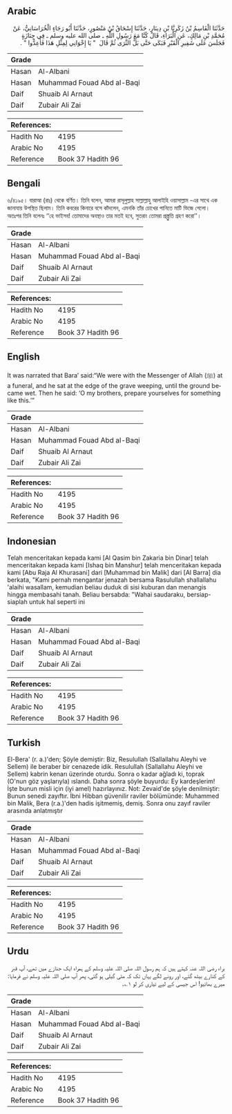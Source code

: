 ## Arabic


<div dir="rtl" lang="ar" style={{fontSize:'larger',backgroundColor:'#f8f9fa',padding:20}}>
حَدَّثَنَا الْقَاسِمُ بْنُ زَكَرِيَّا بْنِ دِينَارٍ، حَدَّثَنَا إِسْحَاقُ بْنُ مَنْصُورٍ، حَدَّثَنَا أَبُو رَجَاءٍ الْخُرَاسَانِيُّ، عَنْ مُحَمَّدِ بْنِ مَالِكٍ، عَنِ الْبَرَاءِ، قَالَ كُنَّا مَعَ رَسُولِ اللَّهِ ـ صلى الله عليه وسلم ـ فِي جِنَازَةٍ فَجَلَسَ عَلَى شَفِيرِ الْقَبْرِ فَبَكَى حَتَّى بَلَّ الثَّرَى ثُمَّ قَالَ ‏ "‏ يَا إِخْوَانِي لِمِثْلِ هَذَا فَأَعِدُّوا ‏"‏ ‏.‏
</div>
<div style={{backgroundColor:'#f8f9fa',padding:20, marginBottom: 10}}><table> <thead> <tr> <th>Grade</th> <th></th> </tr> </thead> <tbody> <tr><td>Hasan</td><td>Al-Albani</td></tr><tr><td>Hasan</td><td>Muhammad Fouad Abd al-Baqi</td></tr><tr><td>Daif</td><td>Shuaib Al Arnaut</td></tr><tr><td>Daif</td><td>Zubair Ali Zai</td></tr></tbody></table><table> <thead> <tr> <th>References:</th> <th></th> </tr> </thead> <tbody><tr><td>Hadith No</td><td>4195</td></tr><tr><td>Arabic No</td><td>4195</td></tr><tr><td>Reference</td><td>Book 37 Hadith 96</td></tr></tbody></table></div>

## Bengali


<div dir="ltr" lang="bn" style={{fontSize:'larger',backgroundColor:'#f8f9fa',padding:20}}>
৬/৪১৯৫। বারাআ (রাঃ) থেকে বর্ণিত। তিনি বলেন, আমরা রাসূলুল্লাহ সাল্লাল্লাহু আলাইহি ওয়াসাল্লাম -এর সাথে এক জানাযায় উপস্থিত ছিলাম। তিনি কবরের কিনারে বসে কাঁদলেন, এমনকি তাঁর চোখের পানিতে মাটি ভিজে গেলো। অতঃপর তিনি বলেনঃ ‘‘হে ভাইসব! তোমাদের অবস্থাও তার মতই হবে, সুতরাং তোমরা প্রস্ত্তুতি গ্রহণ করো’’।
</div>
<div style={{backgroundColor:'#f8f9fa',padding:20, marginBottom: 10}}><table> <thead> <tr> <th>Grade</th> <th></th> </tr> </thead> <tbody> <tr><td>Hasan</td><td>Al-Albani</td></tr><tr><td>Hasan</td><td>Muhammad Fouad Abd al-Baqi</td></tr><tr><td>Daif</td><td>Shuaib Al Arnaut</td></tr><tr><td>Daif</td><td>Zubair Ali Zai</td></tr></tbody></table><table> <thead> <tr> <th>References:</th> <th></th> </tr> </thead> <tbody><tr><td>Hadith No</td><td>4195</td></tr><tr><td>Arabic No</td><td>4195</td></tr><tr><td>Reference</td><td>Book 37 Hadith 96</td></tr></tbody></table></div>

## English


<div dir="ltr" lang="en" style={{fontSize:'larger',backgroundColor:'#f8f9fa',padding:20}}>
It was narrated that Bara’ said:“We were with the Messenger of Allah (ﷺ) at a funeral, and he sat at the edge of the grave weeping, until the ground became wet. Then he said: ‘O my brothers, prepare yourselves for something like this.’”
</div>
<div style={{backgroundColor:'#f8f9fa',padding:20, marginBottom: 10}}><table> <thead> <tr> <th>Grade</th> <th></th> </tr> </thead> <tbody> <tr><td>Hasan</td><td>Al-Albani</td></tr><tr><td>Hasan</td><td>Muhammad Fouad Abd al-Baqi</td></tr><tr><td>Daif</td><td>Shuaib Al Arnaut</td></tr><tr><td>Daif</td><td>Zubair Ali Zai</td></tr></tbody></table><table> <thead> <tr> <th>References:</th> <th></th> </tr> </thead> <tbody><tr><td>Hadith No</td><td>4195</td></tr><tr><td>Arabic No</td><td>4195</td></tr><tr><td>Reference</td><td>Book 37 Hadith 96</td></tr></tbody></table></div>

## Indonesian


<div dir="ltr" lang="id" style={{fontSize:'larger',backgroundColor:'#f8f9fa',padding:20}}>
Telah menceritakan kepada kami [Al Qasim bin Zakaria bin Dinar] telah menceritakan kepada kami [Ishaq bin Manshur] telah menceritakan kepada kami [Abu Raja Al Khurasani] dari [Muhammad bin Malik] dari [Al Barra] dia berkata, "Kami pernah mengantar jenazah bersama Rasulullah shallallahu 'alaihi wasallam, kemudian beliau duduk di sisi kuburan dan menangis hingga membasahi tanah. Beliau bersabda: "Wahai saudaraku, bersiap-siaplah untuk hal seperti ini
</div>
<div style={{backgroundColor:'#f8f9fa',padding:20, marginBottom: 10}}><table> <thead> <tr> <th>Grade</th> <th></th> </tr> </thead> <tbody> <tr><td>Hasan</td><td>Al-Albani</td></tr><tr><td>Hasan</td><td>Muhammad Fouad Abd al-Baqi</td></tr><tr><td>Daif</td><td>Shuaib Al Arnaut</td></tr><tr><td>Daif</td><td>Zubair Ali Zai</td></tr></tbody></table><table> <thead> <tr> <th>References:</th> <th></th> </tr> </thead> <tbody><tr><td>Hadith No</td><td>4195</td></tr><tr><td>Arabic No</td><td>4195</td></tr><tr><td>Reference</td><td>Book 37 Hadith 96</td></tr></tbody></table></div>

## Turkish


<div dir="ltr" lang="tr" style={{fontSize:'larger',backgroundColor:'#f8f9fa',padding:20}}>
El-Bera' (r. a.)'den; Şöyle demiştir: Biz, Resulullah (Sallallahu Aleyhi ve Sellem) ile beraber bir cenazede idik. Resulullah (Sallallahu Aleyhi ve Sellem) kabrin kenarı üzerinde oturdu. Sonra o kadar ağladı ki, toprak (O'nun göz yaşlarıyla) ıslandı. Daha sonra şöyle buyurdu: Ey kardeşlerim! İşte bunun misli için (iyi amel) hazırlayınız. Not: Zevaid'de şöyle denilmiştir: Bunun senedi zayıftır. İbni Hibban güvenilir raviler bölümünde: Muhammed bin Malik, Bera (r.a.)'den hadis işitmemiş, demiş. Sonra onu zayıf raviler arasında anlatmıştır
</div>
<div style={{backgroundColor:'#f8f9fa',padding:20, marginBottom: 10}}><table> <thead> <tr> <th>Grade</th> <th></th> </tr> </thead> <tbody> <tr><td>Hasan</td><td>Al-Albani</td></tr><tr><td>Hasan</td><td>Muhammad Fouad Abd al-Baqi</td></tr><tr><td>Daif</td><td>Shuaib Al Arnaut</td></tr><tr><td>Daif</td><td>Zubair Ali Zai</td></tr></tbody></table><table> <thead> <tr> <th>References:</th> <th></th> </tr> </thead> <tbody><tr><td>Hadith No</td><td>4195</td></tr><tr><td>Arabic No</td><td>4195</td></tr><tr><td>Reference</td><td>Book 37 Hadith 96</td></tr></tbody></table></div>

## Urdu


<div dir="rtl" lang="ur" style={{fontSize:'larger',backgroundColor:'#f8f9fa',padding:20}}>
براء رضی اللہ عنہ کہتے ہیں کہ ہم رسول اللہ صلی اللہ علیہ وسلم کے ہمراہ ایک جنازے میں تھے، آپ قبر کے کنارے بیٹھ گئے، اور رونے لگے یہاں تک کہ مٹی گیلی ہو گئی، پھر آپ صلی اللہ علیہ وسلم نے فرمایا: میرے بھائیو! اس جیسی کے لیے تیاری کر لو ۱؎۔
</div>
<div style={{backgroundColor:'#f8f9fa',padding:20, marginBottom: 10}}><table> <thead> <tr> <th>Grade</th> <th></th> </tr> </thead> <tbody> <tr><td>Hasan</td><td>Al-Albani</td></tr><tr><td>Hasan</td><td>Muhammad Fouad Abd al-Baqi</td></tr><tr><td>Daif</td><td>Shuaib Al Arnaut</td></tr><tr><td>Daif</td><td>Zubair Ali Zai</td></tr></tbody></table><table> <thead> <tr> <th>References:</th> <th></th> </tr> </thead> <tbody><tr><td>Hadith No</td><td>4195</td></tr><tr><td>Arabic No</td><td>4195</td></tr><tr><td>Reference</td><td>Book 37 Hadith 96</td></tr></tbody></table></div>